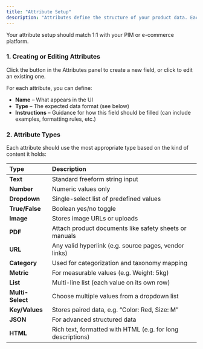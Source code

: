 ```yaml
---
title: "Attribute Setup"
description: "Attributes define the structure of your product data. Each column in your sheet represents an attribute like product name, brand, dimensions, or documents."
---
```


<Tip>
  Your attribute setup should match 1:1 with your PIM or e-commerce platform.
</Tip>

### **1. Creating or Editing Attributes**

Click the <Icon icon="circle-plus" /> button in the Attributes panel to create a new field, or click <Icon icon="pencil" /> to edit an existing one.

For each attribute, you can define:

- **Name** – What appears in the UI
- **Type** – The expected data format (see below)
- **Instructions** – Guidance for how this field should be filled (can include examples, formatting rules, etc.)

### **2. Attribute Types**

Each attribute should use the most appropriate type based on the kind of content it holds:

| **Type**         | **Description**                                             |
| :--------------- | :---------------------------------------------------------- |
| **Text**         | Standard freeform string input                              |
| **Number**       | Numeric values only                                         |
| **Dropdown**     | Single-select list of predefined values                     |
| **True/False**   | Boolean yes/no toggle                                       |
| **Image**        | Stores image URLs or uploads                                |
| **PDF**          | Attach product documents like safety sheets or manuals      |
| **URL**          | Any valid hyperlink (e.g. source pages, vendor links)       |
| **Category**     | Used for categorization and taxonomy mapping                |
| **Metric**       | For measurable values (e.g. Weight: 5kg)                    |
| **List**         | Multi-line list (each value on its own row)                 |
| **Multi-Select** | Choose multiple values from a dropdown list                 |
| **Key/Values**   | Stores paired data, e.g. “Color: Red, Size: M”              |
| **JSON**         | For advanced structured data                                |
| **HTML**         | Rich text, formatted with HTML (e.g. for long descriptions) |